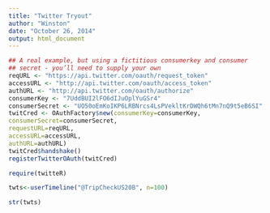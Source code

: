 ```yaml
---
title: "Twitter Tryout"
author: "Winston"
date: "October 26, 2014"
output: html_document
---
```


```r
## A real example, but using a fictitious consumerkey and consumer
## secret - you’ll need to supply your own
reqURL <- "https://api.twitter.com/oauth/request_token"
accessURL <- "http://api.twitter.com/oauth/access_token"
authURL <- "http://api.twitter.com/oauth/authorize"
consumerKey <- "7UddBUI2lFO6dIJuOplYuGSr4"
consumerSecret <- "UO50oEmKoIKP6LRBNrcs4LsPVekltKrDWQh6tMn7nQ9t5eB6SI"
twitCred <- OAuthFactory$new(consumerKey=consumerKey,
consumerSecret=consumerSecret,
requestURL=reqURL,
accessURL=accessURL,
authURL=authURL)
twitCred$handshake()
registerTwitterOAuth(twitCred)
```


```r

require(twitteR)

twts<-userTimeline("@TripCheckUS20B", n=100)

str(twts)

```